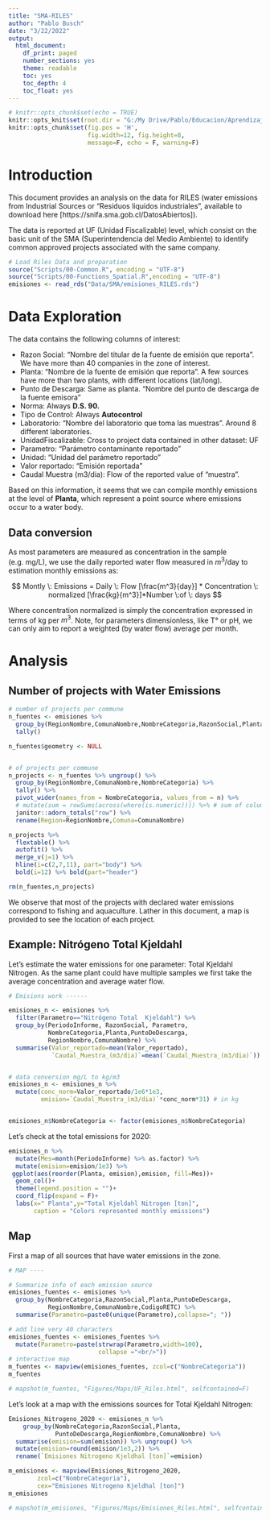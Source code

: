 ```yaml
---
title: "SMA-RILES"
author: "Pablo Busch"
date: "3/22/2022"
output:
  html_document:
    df_print: paged
    number_sections: yes
    theme: readable
    toc: yes
    toc_depth: 4
    toc_float: yes
---
```


```r
# knitr::opts_chunk$set(echo = TRUE)
knitr::opts_knit$set(root.dir = "G:/My Drive/Pablo/Educacion/Aprendizaje Continuo/Codigos utiles/R/Proyectos R/Chile-Lagos-Limpios")
knitr::opts_chunk$set(fig.pos = 'H', 
                      fig.width=12, fig.height=8,
                      message=F, echo = F, warning=F)
```

# Introduction

This document provides an analysis on the data for RILES (water emissions from Industrial Sources or "Residuos liquidos industriales", available to download here [https://snifa.sma.gob.cl/DatosAbiertos]). \newline

The data is reported at UF (Unidad Fiscalizable) level, which consist on the basic unit of the SMA (Superintendencia del Medio Ambiente) to identify common approved projects associated with the same company.


```r
# Load Riles Data and preparation
source("Scripts/00-Common.R", encoding = "UTF-8")
source("Scripts/00-Functions_Spatial.R",encoding = "UTF-8")
emisiones <- read_rds("Data/SMA/emisiones_RILES.rds") 
```

# Data Exploration

The data contains the following columns of interest:

- Razon Social: "Nombre del titular de la fuente de emisión que reporta". We have more than 40 companies in the zone of interest.
- Planta: "Nombre de la fuente de emisión que reporta". A few sources have more than two plants, with different locations (lat/long).
- Punto de Descarga: Same as planta. "Nombre del punto de descarga de la fuente emisora"
- Norma: Always **D.S. 90.**
- Tipo de Control: Always **Autocontrol**
- Laboratorio: "Nombre del laboratorio que toma las muestras". Around 8 different laboratories.
- UnidadFiscalizable: Cross to project data contained in other dataset: UF
- Parametro: "Parámetro contaminante reportado"
- Unidad: "Unidad del parámetro reportado"
- Valor reportado: "Emisión reportada"
- Caudal Muestra (m3/dia): Flow of the reported value of "muestra".

Based on this information, it seems that we can compile monthly emissions at the level of **Planta**, which represent a point source where emissions occur to a water body. \newline

## Data conversion

As most parameters are measured as concentration in the sample (e.g. mg/L), we use the daily reported water flow measured in $m^3$/day to estimation monthly emissions as:

$$
Montly \: Emissions = Daily \: Flow [\frac{m^3}{day}] * Concentration \: normalized [\frac{kg}{m^3}]*Number \:of \: days 
$$

Where concentration normalized is simply the concentration expressed in terms of kg per $m^3$. Note, for parameters dimensionless, like T° or pH, we can only aim to report a weighted (by water flow) average per month.

# Analysis

## Number of projects with Water Emissions 

```r

# number of projects per commune
n_fuentes <- emisiones %>% 
  group_by(RegionNombre,ComunaNombre,NombreCategoria,RazonSocial,Planta) %>% 
  tally()

n_fuentes$geometry <- NULL


# of projects per commune
n_projects <- n_fuentes %>% ungroup() %>% 
  group_by(RegionNombre,ComunaNombre,NombreCategoria) %>% 
  tally() %>% 
  pivot_wider(names_from = NombreCategoria, values_from = n) %>% 
  # mutate(sum = rowSums(across(where(is.numeric)))) %>% # sum of columns: Total
  janitor::adorn_totals("row") %>% 
  rename(Region=RegionNombre,Comuna=ComunaNombre)

n_projects %>% 
  flextable() %>% 
  autofit() %>% 
  merge_v(j=1) %>% 
  hline(i=c(2,7,11), part="body") %>% 
  bold(i=12) %>% bold(part="header")

rm(n_fuentes,n_projects)
```

We observe that most of the projects with declared water emissions correspond to fishing and aquaculture. Lather in this document, a map is provided to see the location of each project.


## Example: Nitrógeno Total  Kjeldahl

Let's estimate the water emissions for one parameter: Total Kjeldahl Nitrogen. As the same plant could have multiple samples we first take the average concentration and average water flow.

```r
# Emisions work ------

emisiones_n <- emisiones %>% 
  filter(Parametro=="Nitrógeno Total  Kjeldahl") %>% 
  group_by(PeriodoInforme, RazonSocial, Parametro,
           NombreCategoria,Planta,PuntoDeDescarga,
           RegionNombre,ComunaNombre) %>% 
  summarise(Valor_reportado=mean(Valor_reportado),
            `Caudal_Muestra_(m3/dia)`=mean(`Caudal_Muestra_(m3/dia)`)) %>% ungroup()


# data conversion mg/L to kg/m3
emisiones_n <- emisiones_n %>% 
  mutate(conc_norm=Valor_reportado/1e6*1e3,
         emision=`Caudal_Muestra_(m3/dia)`*conc_norm*31) # in kg


emisiones_n$NombreCategoria <- factor(emisiones_n$NombreCategoria)
```

Let's check at the total emissions for 2020:

```r
emisiones_n %>%
  mutate(Mes=month(PeriodoInforme) %>% as.factor) %>% 
  mutate(emision=emision/1e3) %>% 
 ggplot(aes(reorder(Planta, emision),emision, fill=Mes))+
  geom_col()+
  theme(legend.position = "")+
  coord_flip(expand = F)+
  labs(x=" Planta",y="Total Kjeldahl Nitrogen [ton]",
       caption = "Colors represented monthly emissions")
```


## Map

First a map of all sources that have water emissions in the zone.

```r
# MAP ----

# Summarize info of each emission source
emisiones_fuentes <- emisiones %>% 
  group_by(NombreCategoria,RazonSocial,Planta,PuntoDeDescarga,
           RegionNombre,ComunaNombre,CodigoRETC) %>% 
  summarise(Parametro=paste0(unique(Parametro),collapse="; "))

# add line very 40 characters
emisiones_fuentes <- emisiones_fuentes %>% 
  mutate(Parametro=paste(strwrap(Parametro,width=100),
                         collapse ="<br/>"))
# interactive map
m_fuentes <- mapview(emisiones_fuentes, zcol=c("NombreCategoria"))
m_fuentes

# mapshot(m_fuentes, "Figures/Maps/UF_Riles.html", selfcontained=F)

```

Let's look at a map with the emissions sources for Total Kjeldahl Nitrogen:

```r
Emisiones_Nitrogeno_2020 <- emisiones_n %>% 
    group_by(NombreCategoria,RazonSocial,Planta,
             PuntoDeDescarga,RegionNombre,ComunaNombre) %>% 
  summarise(emision=sum(emision)) %>% ungroup() %>% 
  mutate(emision=round(emision/1e3,2)) %>% 
  rename(`Emisiones Nitrogeno Kjeldhal [ton]`=emision)

m_emisiones <- mapview(Emisiones_Nitrogeno_2020, 
        zcol=c("NombreCategoria"),
        cex="Emisiones Nitrogeno Kjeldhal [ton]")
m_emisiones

# mapshot(m_emisiones, "Figures/Maps/Emisiones_Riles.html", selfcontained=F)

```





